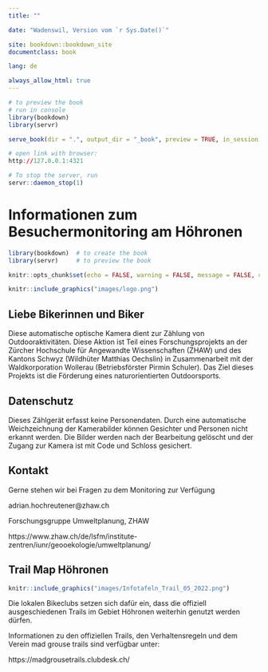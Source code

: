 ```yaml
--- 
title: ""

date: "Wadenswil, Version vom `r Sys.Date()`"

site: bookdown::bookdown_site
documentclass: book

lang: de        

always_allow_html: true
---
```


```r
# to preview the book
# run in console
library(bookdown)
library(servr)

serve_book(dir = ".", output_dir = "_book", preview = TRUE, in_session = TRUE, quiet = FALSE)

# open link with browser:
http://127.0.0.1:4321

# To stop the server, run 
servr::daemon_stop(1) 
```

# Informationen zum Besuchermonitoring am Höhronen {-}

```r
library(bookdown)  # to create the book
library(servr)     # to preview the book

knitr::opts_chunk$set(echo = FALSE, warning = FALSE, message = FALSE, cache = FALSE, fig.align="left")
```

```r
knitr::include_graphics("images/logo.png")
```

## Liebe Bikerinnen und Biker {-}

Diese automatische optische Kamera dient zur Zählung von Outdooraktivitäten. Diese Aktion ist Teil eines Forschungsprojekts an der Zürcher Hochschule für Angewandte Wissenschaften (ZHAW) und des Kantons Schwyz (Wildhüter Matthias Oechslin) in Zusammenarbeit mit der Waldkorporation Wollerau (Betriebsförster Pirmin Schuler). Das Ziel dieses Projekts ist die Förderung eines naturorientierten Outdoorsports.

## Datenschutz {-}

Dieses Zählgerät erfasst keine Personendaten. Durch eine automatische Weichzeichnung der Kamerabilder können Gesichter und Personen nicht erkannt werden. Die Bilder werden nach der Bearbeitung gelöscht und der Zugang zur Kamera ist mit Code und Schloss gesichert. 

## Kontakt {-}

Gerne stehen wir bei Fragen zu dem Monitoring zur Verfügung

adrian.hochreutener@zhaw.ch

Forschungsgruppe Umweltplanung, ZHAW

https://www.zhaw.ch/de/lsfm/institute-zentren/iunr/geooekologie/umweltplanung/

## Trail Map Höhronen {-}

```r
knitr::include_graphics("images/Infotafeln_Trail_05_2022.png")
```

Die lokalen Bikeclubs setzen sich dafür ein, dass die offiziell ausgeschiedenen Trails im Gebiet Höhronen weiterhin genutzt werden dürfen. 

Informationen zu den offiziellen Trails, den Verhaltensregeln und dem Verein mad grouse trails sind verfügbar unter:

https://madgrousetrails.clubdesk.ch/ 

